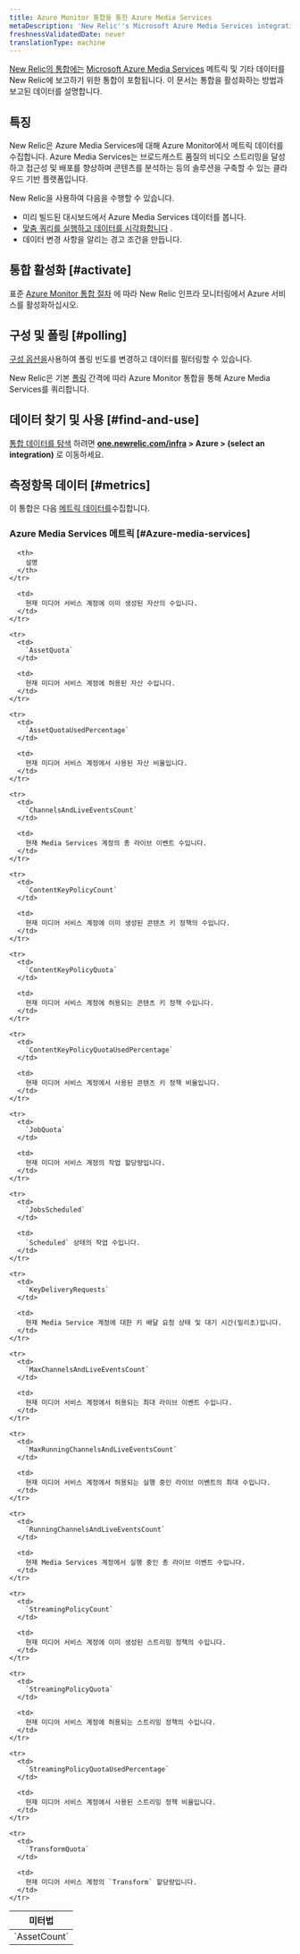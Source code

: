 ```yaml
---
title: Azure Monitor 통합을 통한 Azure Media Services
metaDescription: 'New Relic''s Microsoft Azure Media Services integration: what data it reports and how to enable it.'
freshnessValidatedDate: never
translationType: machine
---
```


[New Relic의 통합에는](/docs/infrastructure/integrations-getting-started/getting-started/introduction-infrastructure-integrations) [Microsoft Azure Media Services](https://learn.microsoft.com/en-us/azure/media-services) 메트릭 및 기타 데이터를 New Relic에 보고하기 위한 통합이 포함됩니다. 이 문서는 통합을 활성화하는 방법과 보고된 데이터를 설명합니다.

## 특징

New Relic은 Azure Media Services에 대해 Azure Monitor에서 메트릭 데이터를 수집합니다. Azure Media Services는 브로드캐스트 품질의 비디오 스트리밍을 달성하고 접근성 및 배포를 향상하며 콘텐츠를 분석하는 등의 솔루션을 구축할 수 있는 클라우드 기반 플랫폼입니다.

New Relic을 사용하여 다음을 수행할 수 있습니다.

* 미리 빌드된 대시보드에서 Azure Media Services 데이터를 봅니다.
* [맞춤 쿼리를 실행하고 데이터를 시각화합니다](/docs/infrastructure/integrations-getting-started/getting-started/use-integration-data-new-relic-insights) .
* 데이터 변경 사항을 알리는 경고 조건을 만듭니다.

## 통합 활성화 [#activate]

표준 [Azure Monitor 통합 절차](/docs/infrastructure/microsoft-azure-integrations/azure-integrations-list/azure-monitor) 에 따라 New Relic 인프라 모니터링에서 Azure 서비스를 활성화하십시오.

## 구성 및 폴링 [#polling]

[구성 옵션을](/docs/infrastructure/microsoft-azure-integrations/azure-integrations-list/azure-monitor/#settings)사용하여 폴링 빈도를 변경하고 데이터를 필터링할 수 있습니다.

New Relic은 기본 [폴링](/docs/infrastructure/microsoft-azure-integrations/azure-integrations-list/azure-monitor/#settings) 간격에 따라 Azure Monitor 통합을 통해 Azure Media Services를 쿼리합니다.

## 데이터 찾기 및 사용 [#find-and-use]

[통합 데이터를 탐색](/docs/infrastructure/integrations/find-use-infrastructure-integration-data) 하려면 <DNT>**[one.newrelic.com/infra](https://one.newrelic.com/infra) > Azure > (select an integration)**</DNT> 로 이동하세요.

## 측정항목 데이터 [#metrics]

이 통합은 다음 [메트릭 데이터를](/docs/infrastructure/integrations-getting-started/getting-started/understand-integration-data-data-types#metric)수집합니다.

### Azure Media Services 메트릭 [#Azure-media-services]

<table>
  <thead>
    <tr>
      <th style={{ width: "300px" }}>
        미터법
      </th>

      <th>
        설명
      </th>
    </tr>
  </thead>

  <tbody>
    <tr>
      <td>
        `AssetCount`
      </td>

      <td>
        현재 미디어 서비스 계정에 이미 생성된 자산의 수입니다.
      </td>
    </tr>

    <tr>
      <td>
        `AssetQuota`
      </td>

      <td>
        현재 미디어 서비스 계정에 허용된 자산 수입니다.
      </td>
    </tr>

    <tr>
      <td>
        `AssetQuotaUsedPercentage`
      </td>

      <td>
        현재 미디어 서비스 계정에서 사용된 자산 비율입니다.
      </td>
    </tr>

    <tr>
      <td>
        `ChannelsAndLiveEventsCount`
      </td>

      <td>
        현재 Media Services 계정의 총 라이브 이벤트 수입니다.
      </td>
    </tr>

    <tr>
      <td>
        `ContentKeyPolicyCount`
      </td>

      <td>
        현재 미디어 서비스 계정에 이미 생성된 콘텐츠 키 정책의 수입니다.
      </td>
    </tr>

    <tr>
      <td>
        `ContentKeyPolicyQuota`
      </td>

      <td>
        현재 미디어 서비스 계정에 허용되는 콘텐츠 키 정책 수입니다.
      </td>
    </tr>

    <tr>
      <td>
        `ContentKeyPolicyQuotaUsedPercentage`
      </td>

      <td>
        현재 미디어 서비스 계정에서 사용된 콘텐츠 키 정책 비율입니다.
      </td>
    </tr>

    <tr>
      <td>
        `JobQuota`
      </td>

      <td>
        현재 미디어 서비스 계정의 작업 할당량입니다.
      </td>
    </tr>

    <tr>
      <td>
        `JobsScheduled`
      </td>

      <td>
        `Scheduled` 상태의 작업 수입니다.
      </td>
    </tr>

    <tr>
      <td>
        `KeyDeliveryRequests`
      </td>

      <td>
        현재 Media Service 계정에 대한 키 배달 요청 상태 및 대기 시간(밀리초)입니다.
      </td>
    </tr>

    <tr>
      <td>
        `MaxChannelsAndLiveEventsCount`
      </td>

      <td>
        현재 미디어 서비스 계정에서 허용되는 최대 라이브 이벤트 수입니다.
      </td>
    </tr>

    <tr>
      <td>
        `MaxRunningChannelsAndLiveEventsCount`
      </td>

      <td>
        현재 미디어 서비스 계정에서 허용되는 실행 중인 라이브 이벤트의 최대 수입니다.
      </td>
    </tr>

    <tr>
      <td>
        `RunningChannelsAndLiveEventsCount`
      </td>

      <td>
        현재 Media Services 계정에서 실행 중인 총 라이브 이벤트 수입니다.
      </td>
    </tr>

    <tr>
      <td>
        `StreamingPolicyCount`
      </td>

      <td>
        현재 미디어 서비스 계정에 이미 생성된 스트리밍 정책의 수입니다.
      </td>
    </tr>

    <tr>
      <td>
        `StreamingPolicyQuota`
      </td>

      <td>
        현재 미디어 서비스 계정에 허용되는 스트리밍 정책의 수입니다.
      </td>
    </tr>

    <tr>
      <td>
        `StreamingPolicyQuotaUsedPercentage`
      </td>

      <td>
        현재 미디어 서비스 계정에서 사용된 스트리밍 정책 비율입니다.
      </td>
    </tr>

    <tr>
      <td>
        `TransformQuota`
      </td>

      <td>
        현재 미디어 서비스 계정의 `Transform` 할당량입니다.
      </td>
    </tr>
  </tbody>
</table>